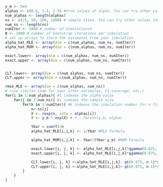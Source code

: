 ```r
y_m <- 5e4
alphas <- c(0.5, 1.5, 2.5) #true values of alpha. You can try other values too.
num_alphas <- length(alphas)
ns <- c(15, 50, 100, 1000) # sample sizes. You can try other values too.
num_ns <- length(ns)
numIter <- 1000 # number of simulationsX
B <- 1000 # number of bootstrap iterations per simulation
# set up arrays to store the estimates from your simulation
alpha_hat_MLE <- array(dim = c(num_alphas, num_ns, numIter))
alpha_hat_MOM <- array(dim = c(num_alphas, num_ns, numIter))

exact.lower<- array(dim = c(num_alphas, num_ns, numIter))
exact.upper <- array(dim = c(num_alphas, num_ns, numIter))


CLT.lower<- array(dim = c(num_alphas, num_ns, numIter))
CLT.upper <- array(dim = c(num_alphas, num_ns, numIter))

rmse_MLE <- array(dim = c(num_alphas, num_ns))
# (use similar code for your other estimates, CI coverage, etc.)
for(i in 1:num_alphas){ #i indexes the alpha value
    for(j in 1:num_ns){ #j indexes the sample size
        for(k in 1:numIter){ #k indexes the simulation number for a fixed n and alpha
            n<-ns[j]
            X <- rexp(n, rate = alphas[i])
            Y <- y_m * exp(X) # Y ~ Pareto(y_m, alpha)

            Ybar = sum(Y)/n
            alpha_hat_MLE[i,j,k] <- 1/Ybar #MLE Formula

            alpha_hat_MOM[i,j,k] <- Ybar/(Ybar-y_m) #MOM Formula

            exact.lower[i, j, k] <- alpha_hat_MLE[i,j,k]*qgamma(0.025, n, n)
            exact.upper[i, j, k] <- alpha_hat_MLE[i,j,k]*qgamma(0.975, n, n)

            CLT.lower[i, j, k] <-alpha_hat_MLE[i,j,k]- qt(0.975, n-1)*sqrt(n)*(1/sd(Y))
            CLT.upper[i, j, k] <-alpha_hat_MLE[i,j,k]+ qt(0.975, n-1)*sqrt(n)*(1/sd(Y))
        }
    }
}
```